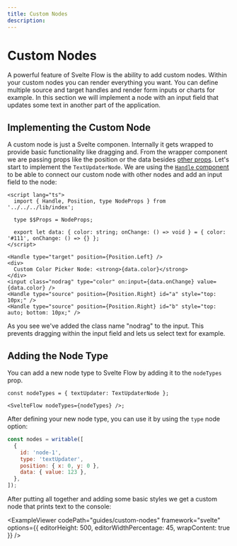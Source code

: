 ```yaml
---
title: Custom Nodes
description:
---
```


# Custom Nodes

A powerful feature of Svelte Flow is the ability to add custom nodes. Within your custom nodes you can render everything you want. You can define multiple source and target handles and render form inputs or charts for example. In this section we will implement a node with an input field that updates some text in another part of the application.

## Implementing the Custom Node

A custom node is just a Svelte componen. Internally it gets wrapped to provide basic functionality like dragging and. From the wrapper component we are passing props like the position or the data besides [other props](/svelte-flow/api/nodes/custom-nodes#prop-types). Let's start to implement the `TextUpdaterNode`. We are using the [`Handle` component](/docs/api/nodes/handle) to be able to connect our custom node with other nodes and add an input field to the node:

```svelte
<script lang="ts">
  import { Handle, Position, type NodeProps } from '../../../lib/index';

  type $$Props = NodeProps;

  export let data: { color: string; onChange: () => void } = { color: '#111', onChange: () => {} };
</script>

<Handle type="target" position={Position.Left} />
<div>
  Custom Color Picker Node: <strong>{data.color}</strong>
</div>
<input class="nodrag" type="color" on:input={data.onChange} value={data.color} />
<Handle type="source" position={Position.Right} id="a" style="top: 10px;" />
<Handle type="source" position={Position.Right} id="b" style="top: auto; bottom: 10px;" />
```

As you see we've added the class name "nodrag" to the input. This prevents dragging within the input field and lets us select text for example.

## Adding the Node Type

You can add a new node type to Svelte Flow by adding it to the `nodeTypes` prop.

```svelte
const nodeTypes = { textUpdater: TextUpdaterNode };

<SvelteFlow nodeTypes={nodeTypes} />;
```

After defining your new node type, you can use it by using the `type` node option:

```js
const nodes = writable([
  {
    id: 'node-1',
    type: 'textUpdater',
    position: { x: 0, y: 0 },
    data: { value: 123 },
  },
]);
```

After putting all together and adding some basic styles we get a custom node that prints text to the console:


<ExampleViewer
  codePath="guides/custom-nodes"
  framework="svelte"
  options={{ editorHeight: 500, editorWidthPercentage: 45, wrapContent: true }}
/>
